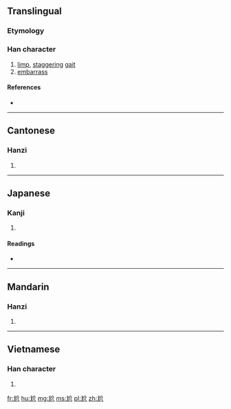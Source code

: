 ==Translingual==

===Etymology===
{{Han compound|尢|介|c1=s|c2=p|ls=psc}}

===Han character===
{{Han char|rn=43|rad=尢|as=04|sn=7|four=4801<sub>2</sub>|canj=大山人中中 (KUOLL)|ids=⿺[[尢]][[介]]}}

# [[limp]], [[stagger]]ing [[gait]]
# [[embarrass]]

====References====
* {{Han ref|kx=0298.150|dkj=07560|dj=0593.180|hdz=10553.100|uh=5C2C|ud=23596|bh=A7BC|bd=42940}}

----

==Cantonese==

===Hanzi===
{{yue-hanzi|jyut=[[gaai3]]|y=gaai3}}

# {{defn|lang=yue|sort=尢04}}

----

==Japanese==

===Kanji===
{{ja-kanji|grade=|rs=尢04}}

# {{defn|lang=ja|sort=尢04}}

====Readings====
* {{ja-readings|on=[[かい]] (kai), [[かつ]] (katsu), [[けち]] (kechi)|kun=[[あしなえ]] (ashinae)}}

----

==Mandarin==

===Hanzi===
{{cmn-hanzi|pin=[[gà]] ([[ga4]])|wg=ka<sup>4</sup>}}

# {{defn|lang=cmn|sort=尢04}}

----

==Vietnamese==

===Han character===
{{vi-hantu|[[giới]]|rs=尢04}}

# {{defn|lang=vi|sort=尢04}}

[[fr:尬]]
[[hu:尬]]
[[mg:尬]]
[[ms:尬]]
[[pl:尬]]
[[zh:尬]]